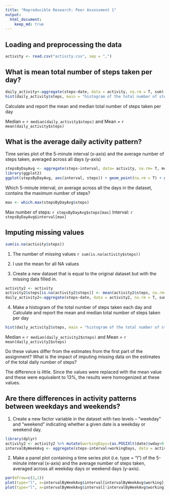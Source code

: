 ```yaml
---
title: "Reproducible Research: Peer Assessment 1"
output: 
  html_document:
    keep_md: true
---
```



## Loading and preprocessing the data
```r
activity <- read.csv("activity.csv", sep = ",")
```


## What is mean total number of steps taken per day?
```r
daily_activity<-aggregate(steps~date, data = activity, na.rm = T, sum)
hist(daily_activity$steps, main = "histogram of the total number of steps taken each day")
```


Calculate and report the mean and median total number of steps taken per day

Median = `r median(daily_activity$steps)` and Mean = `r mean(daily_activity$steps)`

## What is the average daily activity pattern?

Time series plot of the 5-minute interval (x-axis) and the average number of steps taken, averaged across all days (y-axis)

```r
stepsByDayAvg <- aggregate(steps~interval, data= activity, na.rm= T, mean)
library(ggplot2)
ggplot(stepsByDayAvg, aes(interval, steps)) + geom_point(na.rm = T) + geom_hline(yintercept = mean(stepsByDayAvg$steps), color="blue")
```

Which 5-minute interval, on average across all the days in the dataset, contains the maximum number of steps?

```r
max <- which.max(stepsByDayAvg$steps)
```

Max number of steps: `r stepsByDayAvg$steps[max]`
Interval: `r stepsByDayAvg$interval[max]` 



## Imputing missing values

```r
sum(is.na(activity$steps))
```

1. The number of missing values `r sum(is.na(activity$steps))`

2. I use the mean for all NA values

3. Create a new dataset that is equal to the original dataset but with the missing data filled in.
```r
activity2 <- activity
activity2$steps[is.na(activity2$steps)] <- mean(activity2$steps, na.rm=T)
daily_activity2<-aggregate(steps~date, data = activity2, na.rm = T, sum)
```
4. Make a histogram of the total number of steps taken each day and Calculate and report the mean and median total number of steps taken per day
```r
hist(daily_activity2$steps, main = "histogram of the total number of steps taken each day (without NA)")
```

Median = `r median(daily_activity2$steps)` and Mean = `r mean(daily_activity2$steps)`

Do these values differ from the estimates from the first part of the assignment? What is the impact of imputing missing data on the estimates of the total daily number of steps?

The difference is little. Since the values were replaced with the mean value and these were equivalent to 13%, the results were homogenized at these values.


## Are there differences in activity patterns between weekdays and weekends?

1. Create a new factor variable in the dataset with two levels -- "weekday" and "weekend" indicating whether a given date is a weekday or weekend day.

```r
library(dplyr)
activity2 <- activity2 %>% mutate(workingDays=(as.POSIXlt(date)$wday>0 & as.POSIXlt(date)$wday<6))
intervalByWeekAvg <- aggregate(steps~interval+workingDays, data = activity2, mean)
```

2. Make a panel plot containing a time series plot (i.e. type = "l") of the 5-minute interval (x-axis) and the average number of steps taken, averaged across all weekday days or weekend days (y-axis). 
```r
par(mfrow=c(2,1))
plot(type="l", x=intervalByWeekAvg$interval[intervalByWeekAvg$working], y=intervalByWeekAvg$steps[intervalByWeekAvg$working],xlab="Interval",ylab="workday") 
plot(type="l", x=intervalByWeekAvg$interval[!intervalByWeekAvg$working], y=intervalByWeekAvg$steps[!intervalByWeekAvg$working],xlab="Interval",ylab="weekend")
```
